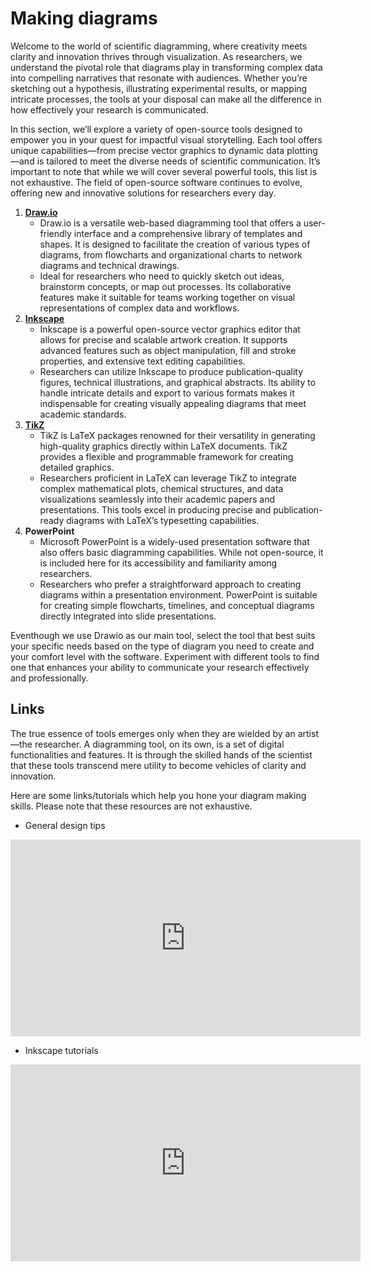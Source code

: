 # Making diagrams {.unnumbered}

Welcome to the world of scientific diagramming, where creativity meets clarity and innovation thrives through visualization. As researchers, we understand the pivotal role that diagrams play in transforming complex data into compelling narratives that resonate with audiences. Whether you're sketching out a hypothesis, illustrating experimental results, or mapping intricate processes, the tools at your disposal can make all the difference in how effectively your research is communicated.

In this section, we'll explore a variety of open-source tools designed to empower you in your quest for impactful visual storytelling. Each tool offers unique capabilities—from precise vector graphics to dynamic data plotting—and is tailored to meet the diverse needs of scientific communication. It's important to note that while we will cover several powerful tools, this list is not exhaustive. The field of open-source software continues to evolve, offering new and innovative solutions for researchers every day.

1. **[Draw.io](https://www.draw.io/){target='_blank_'}**
   - Draw.io is a versatile web-based diagramming tool that offers a user-friendly interface and a comprehensive library of templates and shapes. It is designed to facilitate the creation of various types of diagrams, from flowcharts and organizational charts to network diagrams and technical drawings.
   - Ideal for researchers who need to quickly sketch out ideas, brainstorm concepts, or map out processes. Its collaborative features make it suitable for teams working together on visual representations of complex data and workflows.

2. **[Inkscape](https://inkscape.org/){target='_blank_'}**
   - Inkscape is a powerful open-source vector graphics editor that allows for precise and scalable artwork creation. It supports advanced features such as object manipulation, fill and stroke properties, and extensive text editing capabilities.
   - Researchers can utilize Inkscape to produce publication-quality figures, technical illustrations, and graphical abstracts. Its ability to handle intricate details and export to various formats makes it indispensable for creating visually appealing diagrams that meet academic standards.

3. **[TikZ](https://tikz.net){target='_blank_'}**
   - TikZ is LaTeX packages renowned for their versatility in generating high-quality graphics directly within LaTeX documents. TikZ provides a flexible and programmable framework for creating detailed graphics.
   - Researchers proficient in LaTeX can leverage TikZ to integrate complex mathematical plots, chemical structures, and data visualizations seamlessly into their academic papers and presentations. This tools excel in producing precise and publication-ready diagrams with LaTeX's typesetting capabilities.

4. **PowerPoint**
   - Microsoft PowerPoint is a widely-used presentation software that also offers basic diagramming capabilities. While not open-source, it is included here for its accessibility and familiarity among researchers.
   - Researchers who prefer a straightforward approach to creating diagrams within a presentation environment. PowerPoint is suitable for creating simple flowcharts, timelines, and conceptual diagrams directly integrated into slide presentations.

::: {.callout-note}
Eventhough we use Drawio as our main tool, select the tool that best suits your specific needs based on the type of diagram you need to create and your comfort level with the software. Experiment with different tools to find one that enhances your ability to communicate your research effectively and professionally.
:::

## Links
The true essence of tools emerges only when they are wielded by an artist—the researcher. A diagramming tool, on its own, is a set of digital functionalities and features. It is through the skilled hands of the scientist that these tools transcend mere utility to become vehicles of clarity and innovation.

Here are some links/tutorials which help you hone your diagram making skills. Please note that these resources are not exhaustive.

- General design tips
```{=html}
<p align="center">
<iframe width="560" height="315" src="https://www.youtube.com/embed/videoseries?si=UQtzMGOL813lH4OG&amp;list=PL4ISqQj0XycwabJjgJFZFUbnMHacw5Eoa" title="YouTube video player" frameborder="0" allow="accelerometer; autoplay; clipboard-write; encrypted-media; gyroscope; picture-in-picture; web-share" referrerpolicy="strict-origin-when-cross-origin" allowfullscreen></iframe><p>
```

- Inkscape tutorials
```{=html}
<p align="center">
<iframe width="560" height="315" src="https://www.youtube.com/embed/videoseries?si=E7sSFdtxhDzR9G-9&amp;list=PLxtauMB7RON_2tg-mRQTuieFUr29IOKzW" title="YouTube video player" frameborder="0" allow="accelerometer; autoplay; clipboard-write; encrypted-media; gyroscope; picture-in-picture; web-share" referrerpolicy="strict-origin-when-cross-origin" allowfullscreen></iframe>
<p>
```